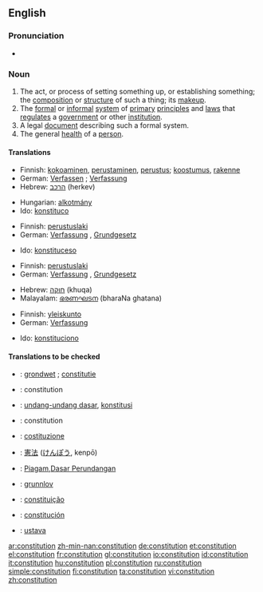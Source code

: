 ==English==

===Pronunciation===
*{{audio|en-us-constitution.ogg|Audio (US)}}


===Noun===
{{wikipedia}}
{{en-noun}}

# The act, or process of setting something up, or establishing something; the [[composition]] or [[structure]] of such a thing; its [[makeup]].
# The [[formal]] or [[informal]] [[system]] of [[primary]] [[principle]]s and [[law]]s that [[regulate]]s a [[government]] or other [[institution]].
# A legal [[document]] describing such a formal system.
# The general [[health]] of a [[person]].

====Translations====
{{trans-top|Act or process of setting something up, or establishing something; composition, structure, makeup}}
*Finnish: [[kokoaminen]], [[perustaminen]], [[perustus]]; [[koostumus]], [[rakenne]]
*German: [[Verfassen]] {{n}}; [[Verfassung]] {{f}}
*Hebrew: [[הרכב]] (herkev) {{m}}
{{trans-mid}}
*Hungarian: [[alkotmány]]
*Ido: [[konstituco]]
{{trans-bottom}}

{{trans-top|Formal or informal system of primary principles and laws regulating a government or other institutions}}
*Finnish: [[perustuslaki]]
*German: [[Verfassung]] {{f}}, [[Grundgesetz]] {{f}}
{{trans-mid}}
*Ido: [[konstituceso]]
{{trans-bottom}}

{{trans-top|Legal document describing such a formal system}}
*Finnish: [[perustuslaki]]
*German: [[Verfassung]] {{f}}, [[Grundgesetz]] {{f}}
{{trans-mid}}
*Hebrew: [[חוקה]] (khuqa) {{f}}
*Malayalam: [[ഭരണഘടന]] (bharaNa ghatana)
{{trans-bottom}}

{{trans-top|General health of a person}}
*Finnish: [[yleiskunto]]
*German: [[Verfassung]] {{f}}
{{trans-mid}}
*Ido: [[konstituciono]]
{{trans-bottom}}

====Translations to be checked====
{{checktrans}}
{{top}}
*{{ttbc|Dutch}}: [[grondwet]] {{m}}; [[constitutie]] {{f}}
*{{ttbc|French}}: constitution {{f}}
*{{ttbc|Indonesian}}: [[undang-undang dasar]], [[konstitusi]]
*{{ttbc|Interlingua}}: constitution
{{mid}}
*{{ttbc|Italian}}: [[costituzione]]
*{{ttbc|Japanese}}: [[憲法]] ([[けんぽう]], kenpō)
*{{ttbc|Malay}}: [[Piagam]],[[Dasar Perundangan]]
*{{ttbc|Norwegian}}: [[grunnlov]] {{m}}
*{{ttbc|Portuguese}}: [[constituição]] {{f}}
*{{ttbc|Spanish}}: [[constitución]] {{f}}
*{{ttbc|Slovenian}}: [[ustava]]
{{bottom}}

[[ar:constitution]]
[[zh-min-nan:constitution]]
[[de:constitution]]
[[et:constitution]]
[[el:constitution]]
[[fr:constitution]]
[[gl:constitution]]
[[io:constitution]]
[[id:constitution]]
[[it:constitution]]
[[hu:constitution]]
[[pl:constitution]]
[[ru:constitution]]
[[simple:constitution]]
[[fi:constitution]]
[[ta:constitution]]
[[vi:constitution]]
[[zh:constitution]]